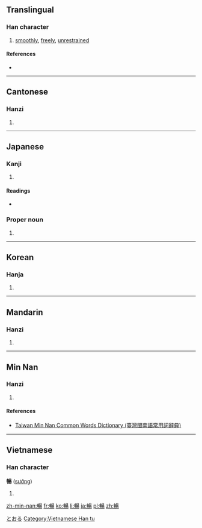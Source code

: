 {{also|畅}}
==Translingual==

===Han character===
{{Han char|rn=72|rad=日|as=10|sn=14|four=5602<sub>7</sub>|canj=中中日一竹 (LLAMH)|ids=⿰[[申]][[昜]]}}

# [[smoothly]], [[freely]], [[unrestrained]]

====References====
* {{Han ref|kx=0498.490|dkj=14095|dj=0867.270|hdz=21529.100|uh=66A2|ud=26274|bh=BA5A|bd=47706}}

----

==Cantonese==

===Hanzi===
{{yue-hanzi|jyut=[[coeng3]]|y=cheung3|sim=畅}}

# {{defn|lang=yue|sort=日10}}

----

==Japanese==

===Kanji===
{{ja-kanji|grade=|rs=日10}}

# {{defn|lang=ja|sort=日10}}

====Readings====
* {{ja-readings|on=[[ちょう]] (chō)|kun=[[のびる]] (nobiru)}}

===Proper noun===
{{ja-pos|k|proper|hira=とおる|rom=Tōru}}

# {{given name|male|lang=ja}}

[[Category:Japanese male given names|とおる]]

----

==Korean==

===Hanja===
{{ko-hanja|hangeul=창|eumhun=|rv=chang|mr=ch'ang|y=chang}}

# {{defn|lang=ko|sort=日10}}

----

==Mandarin==

===Hanzi===
{{cmn-hanzi|sim=畅|pin=[[chàng]] ([[chang4]])|wg=ch'ang<sup>4</sup>}}

# {{defn|lang=cmn|sort=日10}}

----

==Min Nan==

===Hanzi===
{{nan-hanzi|tlpa=thiòng (thiong<sup>3</sup>)}}

# {{defn|lang=nan|sort=日10}}

====References====
*[http://twblg.dict.edu.tw/holodict_new/result_detail.jsp?n_no=10568&curpage=1&sample=%E6%9A%A2&radiobutton=1&querytarget=1&limit=20&pagenum=1&rowcount=2 Taiwan Min Nan Common Words Dictionary (臺灣閩南語常用詞辭典)]

----

==Vietnamese==

===Han character===
'''暢''' ([[sướng]])

# {{defn|lang=vi}}

[[Category:Vietnamese Han tu]]

[[zh-min-nan:暢]]
[[fr:暢]]
[[ko:暢]]
[[li:暢]]
[[ja:暢]]
[[pl:暢]]
[[zh:暢]]